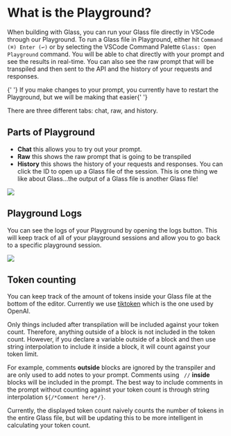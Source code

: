 

# What is the Playground?

When building with Glass, you can run your Glass file directly in VSCode through our Playground. To run a Glass file in Playground, either hit `Command (⌘) Enter (↩)` or by selecting the VSCode Command Palette `Glass: Open Playground` command. You will be able to chat directly with your prompt and see the results in real-time. You can also see the raw prompt that will be transpiled and then sent to the API and the history of your requests and responses.

<Note>
  {' '}
  If you make changes to your prompt, you currently have to restart the Playground, but we will be making that easier{' '}
</Note>

There are three different tabs: chat, raw, and history.

## Parts of Playground

- **Chat** this allows you to try out your prompt.
- **Raw** this shows the raw prompt that is going to be transpiled
- **History** this shows the history of your requests and responses. You can click the ID to open up a Glass file of the session. This is one thing we like about Glass...the output of a Glass file is another Glass file!

<Image src={tabs} />

## Playground Logs

You can see the logs of your Playground by opening the logs button. This will keep track of all of your playground sessions and allow you to go back to a specific playground session.

<Image src={logs} />

## Token counting

You can keep track of the amount of tokens inside your Glass file at the bottom of the editor. Currently we use <a href="https://github.com/openai/tiktoken" target="_blank"> tiktoken</a> which is the one used by OpenAI.

Only things included after transpilation will be included against your token count. Therefore, anything outside of a block is not included in the token count. However, if you declare a variable outside of a block and then use string interpolation to include it inside a block, it will count against your token limit.

For example, comments **outside** blocks are ignored by the transpiler and are only used to add notes to your prompt. Comments using ` //` **inside** blocks will be included in the prompt. The best way to include comments in the prompt without counting against your token count is through string interpolation `${/*Comment here*/}`.

Currently, the displayed token count naively counts the number of tokens in the entire Glass file, but will be updating this to be more intelligent in calculating your token count.
